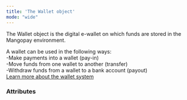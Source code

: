 ```yaml
---
title: 'The Wallet object'
mode: "wide"
---
```


  

The Wallet object is the digital e-wallet on which funds are stored in the Mangopay environment.  

A wallet can be used in the following ways:  
-Make payments into a wallet (pay-in)  
-Move funds from one wallet to another (transfer)  
-Withdraw funds from a wallet to a bank account (payout)  
<a href="#" class="btn Tertiary normal">Learn more about the wallet system</a>  

### Attributes  

<Description1 />  

<Owners />  

<Balance />  

<Currency20 />  

<FundsType />  

<Id />  

<Tag7 />  

<CreationDate />